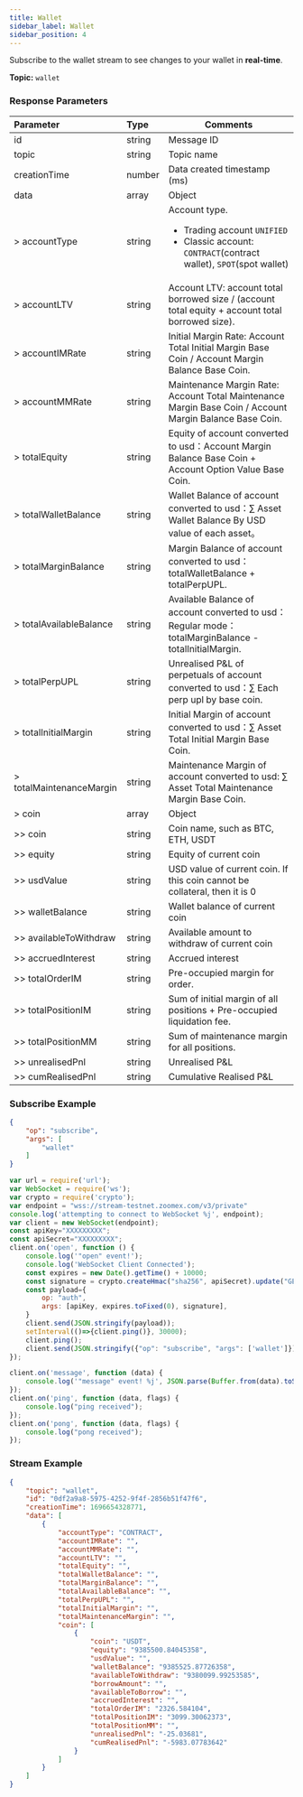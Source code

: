 ```yaml
---
title: Wallet
sidebar_label: Wallet
sidebar_position: 4
---
```


Subscribe to the wallet stream to see changes to your wallet in **real-time**.

**Topic:** `wallet`

### Response Parameters
| Parameter | Type | Comments|
|:----- |:-----|----- |
|id |string |Message ID|
|topic |string |Topic name |
|creationTime |number |Data created timestamp (ms) |
|data |array |Object |
|> accountType |string |Account type. <ul><li>Trading account `UNIFIED`</li><li>Classic account: `CONTRACT`(contract wallet), `SPOT`(spot wallet)</li></ul> |
|> accountLTV |string |Account LTV: account total borrowed size / (account total equity + account total borrowed size). |
|> accountIMRate |string |Initial Margin Rate: Account Total Initial Margin Base Coin / Account Margin Balance Base Coin.|
|> accountMMRate |string |Maintenance Margin Rate: Account Total Maintenance Margin Base Coin / Account Margin Balance Base Coin.|
|> totalEquity |string |Equity of account converted to usd：Account Margin Balance Base Coin + Account Option Value Base Coin.|
|> totalWalletBalance |string |Wallet Balance of account converted to usd：∑ Asset Wallet Balance By USD value of each asset。|
|> totalMarginBalance |string |Margin Balance of account converted to usd：totalWalletBalance + totalPerpUPL. |
|> totalAvailableBalance |string |Available Balance of account converted to usd：Regular mode：totalMarginBalance - totalInitialMargin.|
|> totalPerpUPL |string |Unrealised P&L of perpetuals of account converted to usd：∑ Each perp upl by base coin. |
|> totalInitialMargin |string |Initial Margin of account converted to usd：∑ Asset Total Initial Margin Base Coin.|
|> totalMaintenanceMargin |string |Maintenance Margin of account converted to usd: ∑ Asset Total Maintenance Margin Base Coin.|
|> coin |array |Object |
|>> coin |string |Coin name, such as BTC, ETH, USDT|
|>> equity |string |Equity of current coin |
|>> usdValue |string |USD value of current coin. If this coin cannot be collateral, then it is 0|
|>> walletBalance |string |Wallet balance of current coin |
|>> availableToWithdraw |string |Available amount to withdraw of current coin |
|>> accruedInterest	|string	|Accrued interest |
|>> totalOrderIM |string |Pre-occupied margin for order.|
|>> totalPositionIM	|string	|Sum of initial margin of all positions + Pre-occupied liquidation fee. |
|>> totalPositionMM	|string |Sum of maintenance margin for all positions.|
|>> unrealisedPnl |string |Unrealised P&L |
|>> cumRealisedPnl |string |Cumulative Realised P&L |

### Subscribe Example
```json
{
    "op": "subscribe",
    "args": [
        "wallet"
    ]
}
```

```javascript
var url = require('url');
var WebSocket = require('ws');
var crypto = require('crypto');
var endpoint = "wss://stream-testnet.zoomex.com/v3/private"
console.log('attempting to connect to WebSocket %j', endpoint);
var client = new WebSocket(endpoint);
const apiKey="XXXXXXXXX";
const apiSecret="XXXXXXXXX";
client.on('open', function () {
	console.log('"open" event!');
	console.log('WebSocket Client Connected');
	const expires = new Date().getTime() + 10000;
	const signature = crypto.createHmac("sha256", apiSecret).update("GET/realtime" + expires).digest("hex");
	const payload={
		op: "auth",
		args: [apiKey, expires.toFixed(0), signature],
	}
	client.send(JSON.stringify(payload));
	setInterval(()=>{client.ping()}, 30000);
	client.ping();
	client.send(JSON.stringify({"op": "subscribe", "args": ['wallet']}));
});

client.on('message', function (data) {
	console.log('"message" event! %j', JSON.parse(Buffer.from(data).toString()));
});
client.on('ping', function (data, flags) {
	console.log("ping received");
});
client.on('pong', function (data, flags) {
	console.log("pong received");
});
```

### Stream Example

```json
{
    "topic": "wallet",
    "id": "0df2a9a8-5975-4252-9f4f-2856b51f47f6",
    "creationTime": 1696654328771,
    "data": [
        {
            "accountType": "CONTRACT",
            "accountIMRate": "",
            "accountMMRate": "",
            "accountLTV": "",
            "totalEquity": "",
            "totalWalletBalance": "",
            "totalMarginBalance": "",
            "totalAvailableBalance": "",
            "totalPerpUPL": "",
            "totalInitialMargin": "",
            "totalMaintenanceMargin": "",
            "coin": [
                {
                    "coin": "USDT",
                    "equity": "9385500.84045358",
                    "usdValue": "",
                    "walletBalance": "9385525.87726358",
                    "availableToWithdraw": "9380099.99253585",
                    "borrowAmount": "",
                    "availableToBorrow": "",
                    "accruedInterest": "",
                    "totalOrderIM": "2326.584104",
                    "totalPositionIM": "3099.30062373",
                    "totalPositionMM": "",
                    "unrealisedPnl": "-25.03681",
                    "cumRealisedPnl": "-5983.07783642"
                }
            ]
        }
    ]
}
```
